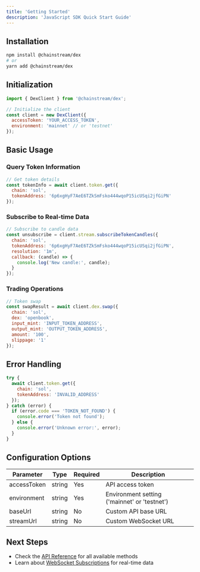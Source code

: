 ```yaml
---
title: 'Getting Started'
description: 'JavaScript SDK Quick Start Guide'
---
```


## Installation

```bash
npm install @chainstream/dex
# or
yarn add @chainstream/dex
```

## Initialization

```javascript
import { DexClient } from '@chainstream/dex';

// Initialize the client
const client = new DexClient({
  accessToken: 'YOUR_ACCESS_TOKEN',
  environment: 'mainnet' // or 'testnet'
});
```

## Basic Usage

### Query Token Information
```javascript
// Get token details
const tokenInfo = await client.token.get({
  chain: 'sol',
  tokenAddress: '6p6xgHyF7AeE6TZkSmFsko444wqoP15icUSqi2jfGiPN'
});
```

### Subscribe to Real-time Data
```javascript
// Subscribe to candle data
const unsubscribe = client.stream.subscribeTokenCandles({
  chain: 'sol',
  tokenAddress: '6p6xgHyF7AeE6TZkSmFsko444wqoP15icUSqi2jfGiPN',
  resolution: '1m',
  callback: (candle) => {
    console.log('New candle:', candle);
  }
});
```

### Trading Operations
```javascript
// Token swap
const swapResult = await client.dex.swap({
  chain: 'sol',
  dex: 'openbook',
  input_mint: 'INPUT_TOKEN_ADDRESS',
  output_mint: 'OUTPUT_TOKEN_ADDRESS',
  amount: '100',
  slippage: '1'
});
```

## Error Handling

```javascript
try {
  await client.token.get({
    chain: 'sol',
    tokenAddress: 'INVALID_ADDRESS'
  });
} catch (error) {
  if (error.code === 'TOKEN_NOT_FOUND') {
    console.error('Token not found');
  } else {
    console.error('Unknown error:', error);
  }
}
```

## Configuration Options

| Parameter | Type | Required | Description |
|-----------|------|----------|-------------|
| accessToken | string | Yes | API access token |
| environment | string | Yes | Environment setting ('mainnet' or 'testnet') |
| baseUrl | string | No | Custom API base URL |
| streamUrl | string | No | Custom WebSocket URL |

## Next Steps

- Check the [API Reference](./api-reference) for all available methods
- Learn about [WebSocket Subscriptions](./websocket) for real-time data